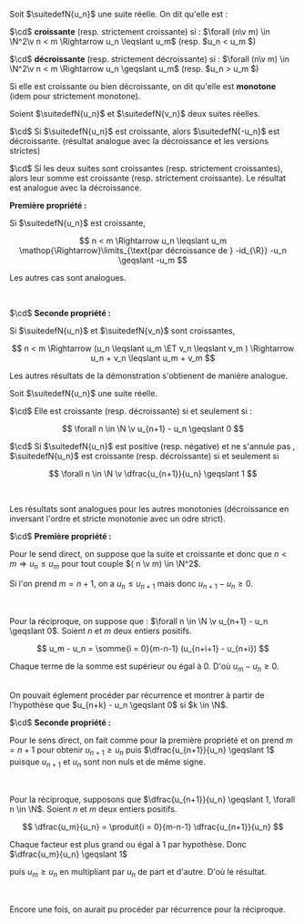 

<Item type='definition' titre='monotonie'>

Soit $\suitedefN{u_n}$ une suite réelle. On dit qu'elle est :

$\cd$ **croissante** (resp. strictement croissante) si : $\forall (n\v m) \in \N^2\v n < m \Rightarrow u_n \leqslant u_m$ (resp. $u_n < u_m $)

$\cd$ **décroissante** (resp. strictement décroissante) si : $\forall (n\v m) \in \N^2\v n < m \Rightarrow u_n \geqslant u_m$ (resp. $u_n > u_m $)

Si elle est croissante ou bien décroissante, on dit qu'elle est **monotone** (idem pour strictement monotone).
</Item>

<Item type='proposition' titre='monotonie et opérations'>

Soient $\suitedefN{u_n}$ et $\suitedefN{v_n}$ deux suites réelles.

$\cd$ Si $\suitedefN{u_n}$ est croissante, alors $\suitedefN{-u_n}$ est décroissante. (résultat analogue avec la décroissance et les versions strictes)

$\cd$ Si les deux suites sont croissantes (resp. strictement croissantes), alors leur somme est croissante (resp. strictement croissante). Le résultat est analogue avec la décroissance.
</Item>

<Hideable type='démonstration' titre=''>

**Première propriété :** 

Si $\suitedefN{u_n}$ est croissante,

$$
n < m \Rightarrow u_n \leqslant u_m \mathop{\Rightarrow}\limits_{\text{par décroissance de } -id_{\R}} -u_n \geqslant -u_m
$$
 
Les autres cas sont analogues.

<br/>

$\cd$ **Seconde propriété :**


Si $\suitedefN{u_n}$ et $\suitedefN{v_n}$ sont croissantes, 

$$
n < m \Rightarrow (u_n \leqslant u_m \ET  v_n \leqslant v_m ) \Rightarrow u_n + v_n \leqslant u_m + v_m
$$ 

Les autres résultats de la démonstration s'obtienent de manière analogue.

</Hideable>

<Item type='proposition' titre='critères de monotonie'>

Soit $\suitedefN{u_n}$ une suite réelle.

$\cd$ Elle est croissante (resp. décroissante) si et seulement si : 

$$
\forall n \in \N \v  u_{n+1} - u_n \geqslant 0
$$ 

$\cd$ Si $\suitedefN{u_n}$ est positive (resp. négative) et ne s'annule pas , $\suitedefN{u_n}$ est croissante (resp. décroissante) si et seulement si 

$$
 \forall n \in \N \v \dfrac{u_{n+1}}{u_n} \geqslant 1
$$


<br/>

Les résultats sont analogues pour les autres monotonies (décroissance en inversant l'ordre et stricte monotonie avec un odre strict).
</Item>

<Hideable type='démonstration' titre=''>

$\cd$ **Première propriété :** 

Pour le send direct, on suppose que la suite et croissante et donc que $n<m \Rightarrow u_n \leqslant u_m$ pour tout couple $( n \v m) \in \N^2$. 

Si l'on prend $m = n+1$, on a $u_n \leqslant u_{n+1}$ mais donc $u_{n+1}-u_n \geqslant 0$. 

<br/>

Pour la réciproque, on suppose que : $\forall n \in \N \v u_{n+1} - u_n \geqslant 0$. Soient $n$ et $m$ deux entiers positifs. 

$$
u_m - u_n = \somme{i = 0}{m-n-1} (u_{n+i+1} - u_{n+i})
$$

Chaque terme de la somme est supérieur ou égal à $0$. D'où $u_m - u_n \geqslant 0$. 

<br/>
On pouvait églement procéder par récurrence et montrer à partir de l'hypothèse que $u_{n+k} - u_n \geqslant 0$ si $k \in \N$. 

<br/>


$\cd$ **Seconde propriété :** 

Pour le sens direct, on fait comme pour la première propriété et on prend $m = n+1$ pour obtenir $u_{n+1} \geqslant u_n$ puis $\dfrac{u_{n+1}}{u_n} \geqslant 1$ puisque $u_{n+1}$ et $u_n$ sont non nuls et de même signe.

<br/>

Pour la réciproque, supposons que $\dfrac{u_{n+1}}{u_n} \geqslant 1, \forall n \in \N$. Soient $n$ et $m$ deux entiers positifs. 

$$
\dfrac{u_m}{u_n} = \produit{i = 0}{m-n-1} \dfrac{u_{n+1}}{u_n}
$$ 

Chaque facteur est plus grand ou égal à $1$ par hypothèse. Donc $\dfrac{u_m}{u_n} \geqslant 1$ 

puis $u_m \geqslant u_n$ en multipliant par $u_n$ de part et d'autre. D'où le résultat.

<br/>

Encore une fois, on aurait pu procéder par récurrence pour la réciproque.

</Hideable>